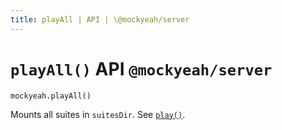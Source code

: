 ```yaml
---
title: playAll | API | \@mockyeah/server
---
```


# `playAll()` API `@mockyeah/server`

`mockyeah.playAll()`

Mounts all suites in `suitesDir`. See [`play()`](play).
